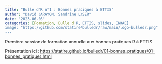 ```yaml
---
title: "Bulle d'R n°1 : Bonnes pratiques à ETTIS"
author: "David CARAYON, Sandrine LYSER"
date: "2023-06-06"
categories: [Formation, Bulle d'R, ETTIS, slides, INRAE]
image: "https://github.com/statire/bulledr/raw/main/logo-bulledr.png"
---
```



Première session de formation annuelle aux bonnes pratiques R à ETTIS.


:::{.callout-tip appearance="simple"}
Présentation ici : [https://statire.github.io/bulledr/01-bonnes_pratiques/01-bonnes_pratiques.html](https://statire.github.io/bulledr/01-bonnes_pratiques/01-bonnes_pratiques.html)
:::

